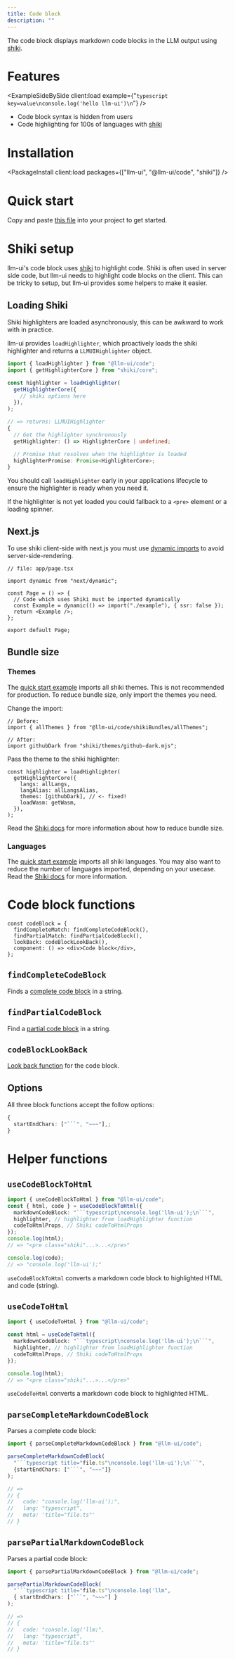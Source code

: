 ```yaml
---
title: Code block
description: ""
---
```



The code block displays markdown code blocks in the LLM output using [shiki](https://shiki.style).

# Features

<ExampleSideBySide
  client:load
  example={"```typescript key=value\nconsole.log('hello llm-ui')\n```"}
/>

- Code block syntax is hidden from users
- Code highlighting for 100s of languages with [shiki](https://shiki.style)

# Installation

<PackageInstall client:load packages={["llm-ui", "@llm-ui/code", "shiki"]} />

# Quick start

Copy and paste [this file](https://github.com/llm-ui-kit/llm-ui/blob/main/examples/nextjs/src/app/examples/code-block-all-themes/example.tsx) into your project to get started.

# Shiki setup

llm-ui's code block uses [shiki](https://shiki.style) to highlight code. Shiki is often used in server side code, but llm-ui needs to highlight code blocks on the client. This can be tricky to setup, but llm-ui provides some helpers to make it easier.

## Loading Shiki

Shiki highlighters are loaded asynchronously, this can be awkward to work with in practice.

llm-ui provides `loadHighlighter`, which proactively loads the shiki highlighter and returns a `LLMUIHighlighter` object.

```typescript
import { loadHighlighter } from "@llm-ui/code";
import { getHighlighterCore } from "shiki/core";

const highlighter = loadHighlighter(
  getHighlighterCore({
    // shiki options here
  }),
);

// => returns: LLMUIHighlighter
{
  // Get the highlighter synchronously
  getHighlighter: () => HighlighterCore | undefined;

  // Promise that resolves when the highlighter is loaded
  highlighterPromise: Promise<HighlighterCore>;
}
```

You should call `loadHighlighter` early in your applications lifecycle to ensure the highlighter is ready when you need it.

If the highlighter is not yet loaded you could fallback to a `<pre>` element or a loading spinner.

## Next.js

To use shiki client-side with next.js you must use [dynamic imports](https://nextjs.org/docs/app/building-your-application/optimizing/lazy-loading#skipping-ssr) to avoid server-side-rendering.

```tsx
// file: app/page.tsx

import dynamic from "next/dynamic";

const Page = () => {
  // Code which uses Shiki must be imported dynamically
  const Example = dynamic(() => import("./example"), { ssr: false });
  return <Example />;
};

export default Page;
```

## Bundle size

### Themes

The [quick start example](#quick-start) imports all shiki themes. This is not recommended for production. To reduce bundle size, only import the themes you need.

Change the import:

```tsx
// Before:
import { allThemes } from "@llm-ui/code/shikiBundles/allThemes";

// After:
import githubDark from "shiki/themes/github-dark.mjs";
```

Pass the theme to the shiki highlighter:

```tsx
const highlighter = loadHighlighter(
  getHighlighterCore({
    langs: allLangs,
    langAlias: allLangsAlias,
    themes: [githubDark], // <- fixed!
    loadWasm: getWasm,
  }),
);
```

Read the [Shiki docs](https://shiki.style/guide/bundles) for more information about how to reduce bundle size.

### Languages

The [quick start example](#quick-start) imports all shiki languages. You may also want to reduce the number of languages imported, depending on your usecase. Read the [Shiki docs](https://shiki.style/guide/install#fine-grained-bundle) for more information.

# Code block functions

```tsx
const codeBlock = {
  findCompleteMatch: findCompleteCodeBlock(),
  findPartialMatch: findPartialCodeBlock(),
  lookBack: codeBlockLookBack(),
  component: () => <div>Code block</div>,
};
```

## `findCompleteCodeBlock`

Finds a [complete code block](/docs/llm-output-hook#blocks-object) in a string.

## `findPartialCodeBlock`

Find a [partial code block](/docs/llm-output-hook#blocks-object) in a string.

## `codeBlockLookBack`

[Look back function](/docs/llm-output-hook#blocks-object) for the code block.

## Options

All three block functions accept the follow options:

````typescript
{
  startEndChars: ["```", "~~~"],;
}
````

# Helper functions

## `useCodeBlockToHtml`

````typescript
import { useCodeBlockToHtml } from "@llm-ui/code";
const { html, code } = useCodeBlockToHtml({
  markdownCodeBlock: "```typescript\nconsole.log('llm-ui');\n```",
  highlighter, // highlighter from loadHighlighter function
  codeToHtmlProps, // Shiki codeToHtmlProps
});
console.log(html);
// => "<pre class="shiki"...>...</pre>"

console.log(code);
// => "console.log('llm-ui');"
````

`useCodeBlockToHtml` converts a markdown code block to highlighted HTML and code (string).

## `useCodeToHtml`

````typescript
import { useCodeToHtml } from "@llm-ui/code";

const html = useCodeToHtml({
  markdownCodeBlock: "```typescript\nconsole.log('llm-ui');\n```",
  highlighter, // highlighter from loadHighlighter function
  codeToHtmlProps, // Shiki codeToHtmlProps
});

console.log(html);
// => "<pre class="shiki"...>...</pre>"
````

`useCodeToHtml` converts a markdown code block to highlighted HTML.

## `parseCompleteMarkdownCodeBlock`

Parses a complete code block:

````typescript
import { parseCompleteMarkdownCodeBlock } from "@llm-ui/code";

parseCompleteMarkdownCodeBlock(
  "```typescript title="file.ts"\nconsole.log('llm-ui');\n```",
  {startEndChars: ["```", "~~~"]}
);

// =>
// {
//   code: "console.log('llm-ui');",
//   lang: "typescript",
//   meta: 'title="file.ts"'
// }
````

## `parsePartialMarkdownCodeBlock`

Parses a partial code block:

````typescript
import { parsePartialMarkdownCodeBlock } from "@llm-ui/code";

parsePartialMarkdownCodeBlock(
  "```typescript title="file.ts"\nconsole.log('llm",
  { startEndChars: ["```", "~~~"] }
);

// =>
// {
//   code: "console.log('llm;",
//   lang: "typescript",
//   meta: 'title="file.ts"'
// }
````
